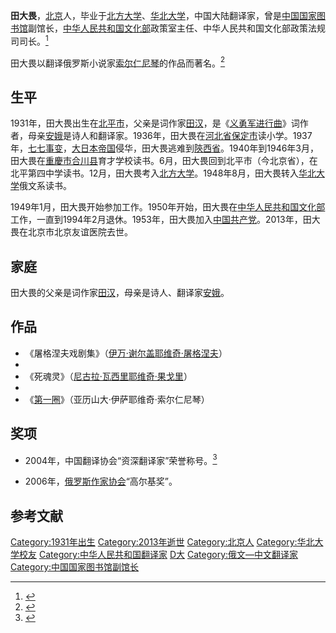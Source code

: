{{Infobox writer <!-- see Template:Infobox writer -->
| 图像     = 
| 图像说明 = 
| 姓名     = 田大畏
| 原文名称 = 
| 笔名     = 
| 原名     = 
| 出生     = 1931年8月
| 出生地点 = {{CHN-1928}}[[北平市|北平市]]
| 逝世     = {{death year and age|2013|1931}}
| 逝世地点 = {{CHN}}[[北京市|北京市]][[西城區|西城區]][[北京友谊医院|北京友谊医院]]
| 职业     = 翻译家
| 国籍     = {{PRC}}
| 种族     = 汉族
| 语言     = [[普通話|國語]]、[[俄語|俄語]]
| 母校     = 北方大学<br>[[华北大学|华北大学]]
| 创作时期 = 1950年—2000年
| 体裁     = 小说
| 主题     = 
| 文学运动 = 
| 代表作   = 《[[古拉格群岛|古拉格群岛]]》
| 父母     = 父親：[[田漢|田漢]]<br>母親：[[安娥|安娥]]
| 配偶     =  <!--{{marriage|姓名|年份}} -->
| 伴侣     = 
| 子女     = 
| 亲属     = 
| 受影响于 = 
| 施影响于 = 
| 奖项     = <!--  {{Awards|award= |year= |title= }} -->
| 官方网站 = <!--  {{URL|website}} -->
| 签名     =  <!--不需要加[[file:|128px]] -->
}}

'''田大畏'''{{BD|1931年|8月|2013年|6月12日|catIdx=T田}}，[[北京市|北京]]人，毕业于[[北方大学|北方大学]]、[[华北大学|华北大学]]，中国大陆翻译家，曾是[[中国国家图书馆|中国国家图书馆]]副馆长，[[中华人民共和国文化部|中华人民共和国文化部]]政策室主任、中华人民共和国文化部政策法规司司长。<ref name="fish">{{cite web |url=http://culture.people.com.cn/n/2013/0615/c1013-21850242.html |title=田汉之子、著名俄语翻译家田大畏去世 享年82岁|accessdate=2014-02-01 |date=2013-06-15 |work=人民网|archive-date=2014-02-03 |archive-url=https://web.archive.org/web/20140203144121/http://culture.people.com.cn/n/2013/0615/c1013-21850242.html |dead-url=no}}</ref>

田大畏以翻译俄罗斯小说家[[亚历山大·伊萨耶维奇·索尔仁尼琴|索尔仁尼琴]]的作品而著名。<ref name="lion">{{cite web |url=http://www.chinanews.com/cul/2013/06-14/4927150.shtml |title=田汉之子、著名俄语翻译家田大畏去世 享年82岁 |date=2013-06-14 |accessdate=2014-02-01|work=中国新闻网 |archive-date=2014-02-19 |archive-url=https://web.archive.org/web/20140219025703/http://www.chinanews.com/cul/2013/06-14/4927150.shtml |dead-url=no}}</ref>

==生平==
1931年，田大畏出生在[[北平市|北平市]]，父亲是词作家[[田汉|田汉]]，是《[[义勇军进行曲|义勇军进行曲]]》词作者，母亲[[安娥|安娥]]是诗人和翻译家。1936年，田大畏在[[河北省_(中華民國)|河北省]][[保定市|保定市]]读小学。1937年，[[七七事变|七七事变]]，[[大日本帝国|大日本帝国]]侵华，田大畏逃难到[[陝西省_(中華民國)|陝西省]]。1940年到1946年3月，田大畏在[[重慶市_(中華民國)|重慶市]][[合川县|合川县]]育才学校读书。6月，田大畏回到北平市（今北京省），在北平第四中学读书。12月，田大畏考入[[北方大学|北方大学]]。1948年8月，田大畏转入[[华北大学|华北大学]]俄文系读书。

1949年1月，田大畏开始参加工作。1950年开始，田大畏在[[中华人民共和国文化部|中华人民共和国文化部]]工作，一直到1994年2月退休。1953年，田大畏加入[[中国共产党|中国共产党]]。2013年，田大畏在北京市北京友谊医院去世。

==家庭==
田大畏的父亲是词作家[[田汉|田汉]]，母亲是诗人、翻译家[[安娥|安娥]]。

==作品==
*《屠格涅夫戏剧集》（[[伊万·谢尔盖耶维奇·屠格涅夫|伊万·谢尔盖耶维奇·屠格涅夫]]）
*{{cite book |author=伊万·谢尔盖耶维奇·屠格涅夫 |title=《绳在细处断》|date=1998-03-01 |publisher=辽宁教育出版社 |location=沈阳市 |isbn=9787538251456}}
*《死魂灵》（[[尼古拉·瓦西里耶维奇·果戈里|尼古拉·瓦西里耶维奇·果戈里]]）
*{{cite book |author=[[亚历山大·伊萨耶维奇·索尔仁尼琴|亚历山大·伊萨耶维奇·索尔仁尼琴]] |title=《古拉格群岛》|date=2006-09-01 |publisher=群众出版社 |location=北京市 |isbn=9787501437870}}
*《[[第一圈|第一圈]]》（亚历山大·伊萨耶维奇·索尔仁尼琴）

==奖项==
*2004年，中国翻译协会“资深翻译家”荣誉称号。<ref name="la">{{cite web |url=http://news.sina.com.cn/o/2004-11-07/18414168028s.shtml |title=118位资深翻译家获表彰 中国译协使用新名称(组图) |date=2004-11-07 |accessdate=2014-02-01|work=新浪 |archive-date=2014-01-07 |archive-url=https://web.archive.org/web/20140107140224/http://news.sina.com.cn/o/2004-11-07/18414168028s.shtml |dead-url=no}}</ref>

*2006年，[[俄罗斯作家协会|俄罗斯作家协会]]“高尔基奖”。

==参考文献==
{{reflist}}
{{Authority control}}
{{DEFAULTSORT:Tian田}}
[[Category:1931年出生|Category:1931年出生]]
[[Category:2013年逝世|Category:2013年逝世]]
[[Category:北京人|Category:北京人]]
[[Category:华北大学校友|Category:华北大学校友]]
[[Category:中华人民共和国翻译家|Category:中华人民共和国翻译家]]
[[Category:田姓|D大]]
[[Category:俄文—中文翻译家|Category:俄文—中文翻译家]]
[[Category:中国国家图书馆副馆长|Category:中国国家图书馆副馆长]]